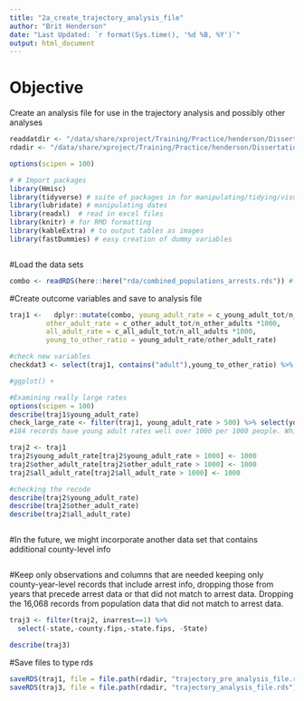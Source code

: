 ```yaml
---
title: "2a_create_trajectory_analysis_file"
author: "Brit Henderson"
date: "Last Updated: `r format(Sys.time(), '%d %B, %Y')`"
output: html_document
---
```


# Objective
Create an analysis file for use in the trajectory analysis and possibly other analyses
```r
readdatdir <- "/data/share/xproject/Training/Practice/henderson/Dissertation/rda"
rdadir <- "/data/share/xproject/Training/Practice/henderson/Dissertation/rda"

```

```r
options(scipen = 100)

```

```r
# # Import packages
library(Hmisc)
library(tidyverse) # suite of packages in for manipulating/tidying/visualizing, etc. data
library(lubridate) # manipulating dates
library(readxl)  # read in excel files
library(knitr) # for RMD formatting
library(kableExtra) # to output tables as images
library(fastDummies) # easy creation of dummy variables 



```


#Load the data sets
```r
combo <- readRDS(here::here("rda/combined_populations_arrests.rds")) # 161,448 records


```


#Create outcome variables and save to analysis file
```r
traj1 <-   dplyr::mutate(combo, young_adult_rate = c_young_adult_tot/n_young_adults *1000,
         other_adult_rate = c_other_adult_tot/n_other_adults *1000,
         all_adult_rate = c_all_adult_tot/n_all_adults *1000,
         young_to_other_ratio = young_adult_rate/other_adult_rate)

#check new variables
checkdat3 <- select(traj1, contains("adult"),young_to_other_ratio) %>% head(3) #looks good

#ggplot() +

#Examining really large rates
options(scipen = 100)
describe(traj1$young_adult_rate)
check_large_rate <- filter(traj1, young_adult_rate > 500) %>% select(young_adult_rate, year, state,fips_clean, n_young_adults, other_adult_rate)
#184 records have young adult rates well over 1000 per 1000 people. While not impossible, since one person could be arrested several times, it seems unlikely that some of these values are real. I will top code at 1000. March 4, 2022

traj2 <- traj1
traj2$young_adult_rate[traj2$young_adult_rate > 1000] <- 1000
traj2$other_adult_rate[traj2$other_adult_rate > 1000] <- 1000
traj2$all_adult_rate[traj2$all_adult_rate > 1000] <- 1000

#checking the recode
describe(traj2$young_adult_rate)
describe(traj2$other_adult_rate)
describe(traj2$all_adult_rate)



```


#In the future, we might incorporate another data set that contains additional county-level info
```r

```

#Keep only observations and columns that are needed
keeping only county-year-level records that include arrest info, dropping those from years that precede arrest data or that did not
match to arrest data.
Dropping the 16,068 records from population data that did not match to arrest data.

```r

traj3 <- filter(traj2, inarrest==1) %>% 
  select(-state,-county.fips,-state.fips, -State) 

describe(traj3)

```


#Save files to type rds
```r
saveRDS(traj1, file = file.path(rdadir, "trajectory_pre_analysis_file.rds"))
saveRDS(traj3, file = file.path(rdadir, "trajectory_analysis_file.rds"))
```


